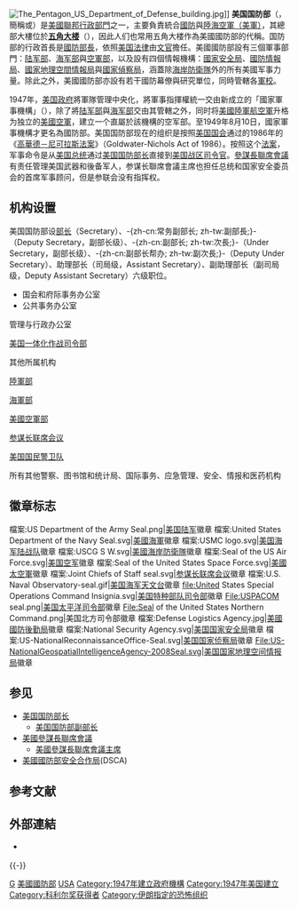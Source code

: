 {{Expand language|1=en|time=2022-01-29T05:32:17+00:00}}
{{NoteTA
|G1=USState
|G2=USGov
|G3=People
|G4=IT
|1=zh-tw:五角大廈;zh-cn:五角大楼;
}}
{{Infobox government agency
| agency_name     = 國防部
| nativename      = {{lang|en|Department of Defense}}
| abbreviation    = DoD
| seal            = United States Department of Defense Seal.svg
| seal_width      = 140 px
| seal_caption    = 美國國防部徽章
| formed          = {{birth date|1947|09|18}}（國家軍事機構成立）<br>1949年8月10日（更名國防部）
| preceding1      = [[美國戰爭部|美國戰爭部]]
| preceding2      = [[美国海军部|美国海军部]]  
| jurisdiction    = {{USA}}
| headquarters    = {{USA}}[[弗吉尼亚州|弗吉尼亚州]][[阿靈頓縣_(維吉尼亞州)|阿灵顿县]][[五角大楼|五角大楼]]
| employees       = 文官：718,000<br />现役军人：1,418,542<br />预备役：3,230,000（2009）
| budget          = {{wikidata|property|P2769}}
  | chief1_title    = [[美国国防部长|部长]]
  | chief1          =  [[勞埃德·奧斯丁|勞埃德·奧斯丁]]
  | chief2_title    = [[美國國防部副部長|副部長]]
  | chief2          =  {{le|凱瑟琳·希克斯|Kathleen Hicks}}
| agency_type     = 行政部门
| child1_agency   = [[美国陆军部|美国陆军部]]
| child2_agency   = [[美国海军部|美国海军部]]
| child3_agency   = [[美國空軍部|美國空軍部]]
| child4_agency   = [[美国国家安全局|美国国家安全局]]
| child5_agency   = [[美國國防情報局|美國國防情報局]]
| child6_agency   = [[美國國家地理空間情報局|美國國家地理空間情報局]]
| child7_agency   = [[美国国家侦察局|美国国家侦察局]]
| keydocument1    = [[1947年國家安全法|1947年國家安全法]]
| website         = [http://www.defense.gov/ defense.gov]<br>[http://www.defenselink.mil/ www.defenselink.mil]
| footnotes       = 
}}
[[File:The_Pentagon_US_Department_of_Defense_building.jpg|thumb]]]]
'''美国国防部'''（{{lang-en|United States Department of Defense}}，簡稱{{lang|en|DOD}}或{{lang|en|DoD}}）是[[美國聯邦行政部門|美國聯邦行政部門]]之一，主要負責統合[[國防|國防]]與[[美国军事|陸海空軍（美軍）]]，其總部大樓位於'''[[五角大楼|五角大楼]]'''（{{lang|en|The Pentagon}}），因此人们也常用五角大楼作為美國國防部的代稱。国防部的行政首長是[[美国国防部长|國防部長]]，依照[[美国法律|美国法律]]由[[文官|文官]]擔任。美國國防部設有三個軍事部門：[[美国陆军部|陆军部]]、[[美国海军部|海军部]]與[[美國空軍部|空軍部]]，以及設有四個情報機構：[[美国国家安全局|國家安全局]]、[[美國國防情報局|國防情報局]]、[[美國國家地理空間情報局|國家地理空間情報局]]與[[美国国家侦察局|國家偵察局]]，涵蓋除[[美国海岸警卫队|海岸防衛隊]]外的所有美國军事力量。除此之外，美國國防部亦設有若干國防幕僚與研究單位，同時管轄各[[軍校|軍校]]。

1947年，[[美国政府|美国政府]]將軍隊管理中央化，將軍事指揮權統一交由新成立的「國家軍事機構」（{{lang|en|National Military Establishment}}），除了將[[美国陆军部|陆军部]]與[[美国海军部|海军部]]交由其管轄之外，同时将[[美國陸軍航空軍|美國陸軍航空軍]]升格为独立的[[美國空軍|美國空軍]]，建立一个直屬於該機構的空军部。至1949年8月10日，國家軍事機構才更名為國防部。美国国防部现在的组织是按照[[美国国会|美国国会]]通过的1986年的《[[高華德－尼可拉斯法案|高華德－尼可拉斯法案]]》（Goldwater-Nichols Act of 1986）。按照这个[[法案|法案]]，军事命令是从[[美国总统|美国总统]]通过[[美国国防部长|美国国防部长]]直接到[[美国战区司令官|美国战区司令官]]。[[參謀長聯席會議|參謀長聯席會議]]有责任管理美国武器和後备军人，参谋长聯席會議主席也担任总统和国家安全委员会的首席军事顾问，但是参联会没有指挥权。

== 机构设置 ==
美国国防部设[[美国国防部长|部长]]（Secretary）、-{zh-cn:常务副部长; zh-tw:副部長;}-（Deputy Secretary，副部长级）、-{zh-cn:副部长; zh-tw:次長;}-（Under Secretary，副部长级）、-{zh-cn:副部长帮办; zh-tw:副次長;}-（Deputy Under Secretary）、助理部长（司局级，Assistant Secretary）、副助理部长（副司局级，Deputy Assistant Secretary）六级职位。
*国会和府际事务办公室
*公共事务办公室

; 管理与行政办公室
{{columns-list|2|
* 首席采购官办公室
* 首席信息官办公室
* 总法律顾问办公室
* 首席人力资源官办公室
* 民权办公室
* 首席信息安全官办公室
* 首席人力资本官办公室
* 首席技术官办公室
* 首席运营官办公室
* 首席财务官办公室
}}

; [[美国一体化作战司令部|美国一体化作战司令部]]
{{columns-list|2|
* [[美國中央司令部|美國中央司令部]]（CENTCOM）
* [[美國歐洲司令部|美國歐洲司令部]]（EUCOM）
* [[美國非洲司令部|美國非洲司令部]]（AFRICOM）
* [[美國北方司令部|美國北方司令部]]（NORTHCOM）
** {{le|阿拉斯加司令部|Alaskan Command}}
* [[美國印太司令部|美國印太司令部]]（PACOM）
** [[驻韩美军|驻韩美军]]
* [[美國南方司令部|美國南方司令部]]（SOUTHCOM）
* [[美國特種作戰司令部|美國特種作戰司令部]]（USSOCOM）
* [[美國戰略司令部|美國戰略司令部]]（STRATCOM）
* [[美国网络司令部|美国网络司令部]]
* [[美國運輸司令部|美國運輸司令部]]（TRANSCOM）
* [[美國太空司令部|美國太空司令部]]
}}

; 其他所属机构
{{columns-list|2|
*国家国防图书馆
*{{le|国家情报大学|National Intelligence University}}
*[[战争学院|战争学院]]
*{{le|联合部队司令部|Joint Forces Command}}
*[[美国海军舰队司令部|美国海军舰队司令部]]
*{{le|联合部队参谋学院|Joint Forces Staff College}}
*{{le|联邦投票援助项目|Federal Voting Assistance Program}}
*{{le|联合军事情报学院|National Intelligence University}}
*化学与生物防御联合项目执行办公室
*军人事务办公室
*{{le|美軍工業學院|Dwight D. Eisenhower School for National Security and Resource Strategy}}
*{{le|国内安全联盟委员会|Domestic Security Alliance Council}}
*国防业务局
*{{le|信息安全自动化项目|Information Security Automation Program}}
*国防创新咨询局
*国防政策局咨询委员会
*美国空军科学咨询局
*预备役政策局
*信息资源管理学院
*[[國防大學_(美國)|國防大學]]
*国防采购大学
*{{le|美軍放射生物研究所|Armed Forces Radiobiology Research Institute}}
*{{le|国防科技安全管理局|Assistant Secretary of Defense for Global Strategic Affairs}}
*国防部测试资源管理中心
*国防法务局
*国际事务办公室
*德怀特·艾森豪威尔国家安全与资源战略学院
*国防部统计办公室
*{{le|行政审查局|Administrative Review Board}}
*{{le|全合作伙伴接入网|All Partners Access Network}}
*{{le|网络安全和信息系统信息分析中心|Cyber Security and Information Systems Information Analysis Center}}
*[[国防部新媒体|国防部新媒体]]
*{{le|国防部新闻频道|DoD News Channel}}
*{{le|联合反临时威胁组织|Joint Improvised-Threat Defeat Organization}}
*{{le|联合空中和导弹防御组织|Joint Integrated Air and Missile Defense Organization}}
*{{le|美国安全援助组织|United States Security Assistance Organizations}}
*{{le|国家编纂局|National Codification Bureau}}
*{{le|军事行动研究会|Military Operations Research Society}}
*国防部总监察长办公室
}}

; [[美國陸軍部|陸軍部]]
{{columns-list|2|
* [[美國陸軍|美國陸軍]]
* 国际事务办公室
* 统计办公室
* 安全办公室
* [[美国陆军工程兵部队|美国陆军工程兵部队]]
* {{le|陆军民事警察部|Department of the Army Civilian Police}}
* 陆军民事安全部队
* {{le|美国陆军后备役部队|United States Army Reserve}}
* 陆军惩戒司令部
* 陆军警察部
* {{le|陆军纹章学院|United States Army Institute of Heraldry}}
* {{le|皮卡汀尼兵工厂|Picatinny Arsenal}}
}}

; [[美國海軍部|海軍部]]
{{columns-list|2|
* [[美國海軍|美國海軍]]
** [[美国海军学院|美国海军学院]]
*** 美国海军学院警察
** [[美国海军犯罪调查局|美国海军犯罪调查局]]
** 海军总监察长
** 统计办公室
** 国际事务办公室
** 美国海军图书馆
** 美国海军应急管理办公室
** {{le|海军历史遗产指挥部|Underwater Archaeology Branch, Naval History & Heritage Command}}
** 海军预备役
** 海军警察部
* [[美國海軍陸戰隊|美國海軍陸戰隊]]
** {{le|海军陆战队情报办公室|Marine Corps Intelligence}}
** 统计办公室
** 国际事务办公室
** 安全办公室
** 海军陆战队图书馆
** 海军陆战队应急管理办公室
}}

; [[美國空軍部|美國空軍部]]
{{columns-list|2|
* [[美國空軍|美國空軍]]
* 安全办公室
* 统计办公室
* 国际事务办公室
* 空军图书馆
* 空军应急管理办公室
* [[美国空军保安部队|美国空军保安部队]]
* 空军警察部
* [[美国空军预备役司令部|美国空军预备役司令部]]
*[[美國太空軍|美國太空軍]]
* [[美国民间航空巡逻队|美国民间航空巡逻队]]
** 民间航空巡逻队警察
** 安全办公室
** 应急管理办公室
** 情报办公室
** 民间航空巡逻队图书馆
** 国际事务办公室
** 统计办公室
}}

; [[参谋长联席会议|参谋长联席会议]]
{{columns-list|2|
* 参联会警察
* 安全办公室
* 应急管理办公室
* 参联会情报办公室
* 参联会图书馆
* 国际事务办公室
* 统计办公室
}}

; [[美国国民警卫队|美国国民警卫队]]
{{columns-list|2|
* 安全办公室
* 国际事务办公室
* 应急管理办公室
* 统计办公室
* 国民警卫队医药办公室
* 国民警卫队情报办公室
* [[空军国民警卫队|空军国民警卫队]]
** 安全办公室
** 国际事务办公室
** 应急管理办公室
** 统计办公室
* [[陆军国民警卫队|陆军国民警卫队]]
** 安全办公室
** 国际事务办公室
** 应急管理办公室
** 统计办公室
** 各州国民警卫队（包括陆军和空军）
}}

; 所有其他警察、图书馆和统计局、国际事务、应急管理、安全、情报和医药机构
{{columns-list|2|
* 所有预备役军官训练营（陆军、海军和空军）
*[[國防高級研究計劃局|國防高級研究計劃局]]
*[[美国国防部军营超市管理处|军营超市管理处]]
*{{link-en|國防合同審計局|Defense Contract Audit Agency}}
*{{link-en|國防合約管理局|Defense Contract Management Agency}}
*{{link-en|國防財務和會計局|Defense Finance and Accounting Service}}
**国防财务与会计局失业债务管理中心（DFAS）
*{{le|退伍军人之家|Armed Forces Retirement Home}}
*{{link-en|國防信息系統局|Defense Information Systems Agency}}
*[[國防情報局|國防情報局]]（Defense Intelligence Agency；DIA）
**{{le|国防秘密处|Defense Clandestine Service}}
*[[美國國防後勤局|國防後勤局]]
**国防后勤局警察
*[[國防安全合作局|國防安全合作局]]
*{{link-en|國防安全處|Defense Security Service}}
*[[美国国防技术信息中心|美国国防技术信息中心]]
*[[國防威脅降低局|國防威脅降低局]]
*{{link-en|導彈防禦局|Missile Defense Agency}}
*[[美國國家安全局|國家安全局]]
**{{le|中央安全处|Central Security Service}}
**国安局警察
*[[美國國家偵察局|國家偵察局]]
*[[美國國家地理空間情報局|國家地理空間情報局]]
*{{link-en|五角大廈保安局|Pentagon Force Protection Agency}}
*{{le|国防部媒体活动|Defense Media Activity}}
*[[國防戰俘/失蹤人員辦公室|國防戰俘/失蹤人員辦公室]]
*{{link-en|國防部教育活動|Department of Defense Education Activity}}
*国防部应急管理局
*国防安全办公室
*{{link-en|美國五角大廈警察|United States Pentagon Police}}
*{{link-en|國防部下屬學校|Department of Defense Dependents Schools}}
*{{link-en|國防人力資源活動|DoD Human Resources Activity}}
*{{link-en|經濟調節辦公室|Office of Economic Adjustment}}
*{{link-en|三軍醫療照護|Tricare}}
*{{link-en|華盛頓總部辦事處|Washington Headquarters Services}}
*[[西点军校|西点军校]]
}}

== 徽章标志 ==
<gallery>
檔案:US Department of the Army Seal.png|[[美国陆军|美国陆军]]徽章
檔案:United States Department of the Navy Seal.svg|[[美國海軍|美國海軍]]徽章
檔案:USMC logo.svg|[[美国海军陆战队|美国海军陆战队]]徽章
檔案:USCG S W.svg|[[美國海岸防衛隊|美國海岸防衛隊]]徽章
檔案:Seal of the US Air Force.svg|[[美国空军|美国空军]]徽章
檔案:Seal of the United States Space Force.svg|[[美國太空軍|美國太空軍]]徽章
檔案:Joint Chiefs of Staff seal.svg|[[参谋长联席会议|参谋长联席会议]]徽章
檔案:U.S. Naval Observatory-seal.gif|[[美国海军天文台|美国海军天文台]]徽章
file:United States Special Operations Command Insignia.svg|[[美国特种部队司令部|美国特种部队司令部]]徽章
File:USPACOM seal.png|[[美国太平洋司令部|美国太平洋司令部]]徽章
File:Seal of the United States Northern Command.png|美国北方司令部徽章
檔案:Defense Logistics Agency.jpg|[[美國國防後勤局|美國國防後勤局]]徽章
檔案:National Security Agency.svg|[[美国国家安全局|美国国家安全局]]徽章
檔案:US-NationalReconnaissanceOffice-Seal.svg|[[美国国家侦察局|美国国家侦察局]]徽章
File:US-NationalGeospatialIntelligenceAgency-2008Seal.svg|[[美国国家地理空间情报局|美国国家地理空间情报局]]徽章
</gallery>

== 参见 ==
{{Portal box|美国军事|人物}}
* [[美国国防部长|美国国防部长]]
** [[美国国防部副部长|美国国防部副部长]]
* [[美國參謀長聯席會議|美國參謀長聯席會議]]
** [[美國參謀長聯席會議主席|美國參謀長聯席會議主席]]
*[[美國國防部安全合作局|美國國防部安全合作局]](DSCA)

== 参考文献 ==
{{Reflist|2}}

== 外部連結 ==
{{Commons category|United States Department of Defense}}
* {{Official|www.defense.gov}} {{en icon}}

{{-}}
{{USCabinet}}
{{美國聯邦政府}}
{{US military navbox}}
{{authority control}}
[[Category:美國政府行政部門|G]]
[[Category:美國國防部|]]
[[Category:國防部門|USA]]
[[Category:1947年建立政府機構|Category:1947年建立政府機構]]
[[Category:1947年美国建立|Category:1947年美国建立]]
[[Category:科利尔奖获得者|Category:科利尔奖获得者]]
[[Category:伊朗指定的恐怖组织|Category:伊朗指定的恐怖组织]]